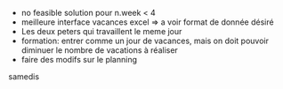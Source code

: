 - no feasible solution pour n.week < 4
- meilleure interface vacances excel => a voir format de donnée désiré
- Les deux peters qui travaillent le meme jour
- formation: entrer comme un jour de vacances, mais on doit pouvoir diminuer le nombre de vacations à réaliser
- faire des modifs sur le planning


samedis
